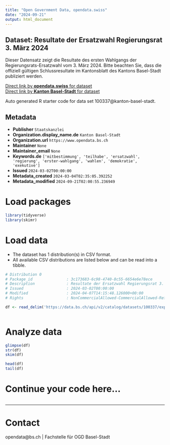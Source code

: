 ```yaml
---
title: "Open Government Data, opendata.swiss"
date: "2024-09-21"
output: html_document
---
```


## Dataset: Resultate der Ersatzwahl Regierungsrat 3. März 2024

Dieser Datensatz zeigt die Resultate des ersten Wahlgangs der Regierungsrats-Ersatzwahl vom 3. März 2024. Bitte beachten Sie, dass die offiziell gültigen Schlussresultate im Kantonsblatt des Kantons Basel-Stadt publiziert werden. 

[Direct link by **opendata.swiss** for dataset](https://opendata.swiss/de/dataset/resultate-der-ersatzwahl-regierungsrat-3-marz-2024)<br>
[Direct link by **Kanton Basel-Stadt** for dataset](https://data.bs.ch/explore/dataset/100337/)

Auto generated R starter code for data set 100337@kanton-basel-stadt.

## Metadata

- **Publisher** `Staatskanzlei`
- **Organization.display_name.de** `Kanton Basel-Stadt`
- **Organization.url** `https://www.opendata.bs.ch`
- **Maintainer** `None`
- **Maintainer_email** `None`
- **Keywords.de** `['mitbestimmung', 'teilhabe', 'ersatzwahl', 'regierung', 'erster-wahlgang', 'wahlen', 'demokratie', 'exekutive']`
- **Issued** `2024-03-02T00:00:00`
- **Metadata_created** `2024-03-04T02:35:05.392252`
- **Metadata_modified** `2024-09-21T02:00:55.236949`


# Load packages

```r

library(tidyverse)
library(skimr)

```

# Load data

-   The dataset has 1 distribution(s) in CSV format.
-   All available CSV distributions are listed below and can be read into a tibble.

```r

# Distribution 0
# Package_id               : 3c173683-6c98-4740-8c55-6654e6e78ece
# Description              : Resultate der Ersatzwahl Regierungsrat 3. März 2024 (csv)
# Issued                   : 2024-03-02T00:00:00
# Modified                 : 2024-04-07T14:15:48.126000+00:00
# Rights                   : NonCommercialAllowed-CommercialAllowed-ReferenceRequired

df <- read_delim('https://data.bs.ch/api/v2/catalog/datasets/100337/exports/csv?use_labels=true')



```

# Analyze data

```r

glimpse(df)
str(df)
skim(df)

head(df)
tail(df)

```

# Continue your code here...

```r

```

------------------------------------------------------------------------

# Contact

opendata@bs.ch | Fachstelle für OGD Basel-Stadt
